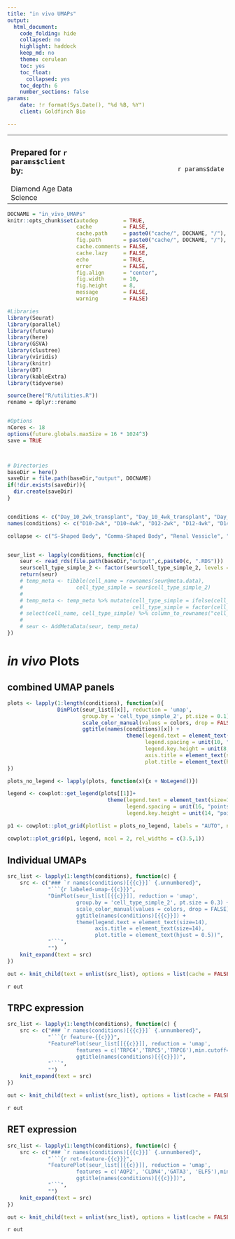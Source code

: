```yaml
---
title: "in vivo UMAPs"
output:
  html_document:
    code_folding: hide
    collapsed: no
    highlight: haddock
    keep_md: no
    theme: cerulean
    toc: yes
    toc_float:
      collapsed: yes
    toc_depth: 6
    number_sections: false
params:
    date: !r format(Sys.Date(), "%d %B, %Y")
    client: Goldfinch Bio

---
```


<!-- Indent the TOC -->
<script>
$(document).ready(function() {
  $items = $('div#TOC li');
  $items.each(function(idx) {
    num_ul = $(this).parentsUntil('#TOC').length;
    $(this).css({'text-indent': num_ul * 10, 'padding-left': 0});
  });

});
</script>

<table width=100%>
<tr>
<td>
<h3>Prepared for `r params$client` by:</h3>
Diamond Age Data Science
</td>
<td width=150></td>
<td width=150 align=right>`r params$date`</td>
</tr>
</table>




```r
DOCNAME = "in_vivo_UMAPs"
knitr::opts_chunk$set(autodep        = TRUE,
                      cache          = FALSE,
                      cache.path     = paste0("cache/", DOCNAME, "/"),
                      fig.path       = paste0("cache/", DOCNAME, "/"),
                      cache.comments = FALSE,
                      cache.lazy     = FALSE,
                      echo           = TRUE,
                      error          = FALSE,
                      fig.align      = "center",
                      fig.width      = 10,
                      fig.height     = 8,
                      message        = FALSE,
                      warning        = FALSE)

#Libraries
library(Seurat)
library(parallel)
library(future)
library(here)
library(GSVA)
library(clustree)
library(viridis)
library(knitr)
library(DT)
library(kableExtra)
library(tidyverse)

source(here("R/utilities.R"))
rename = dplyr::rename


#Options
nCores <- 18
options(future.globals.maxSize = 16 * 1024^3)
save = TRUE



# Directories
baseDir = here()
saveDir = file.path(baseDir,"output", DOCNAME)
if(!dir.exists(saveDir)){
  dir.create(saveDir)
}



```





```r
conditions <- c("Day_10_2wk_transplant", "Day_10_4wk_transplant", "Day_12_2wk_transplant", "Day_12_4wk_transplant", "Day_14_2wk_transplant", "Day_14_4wk_transplant")
names(conditions) <- c("D10-2wk", "D10-4wk", "D12-2wk", "D12-4wk", "D14-2wk", "D14-4wk")

collapse <- c("S-Shaped Body", "Comma-Shaped Body", "Renal Vessicle", "Cap Mesenchyme")


seur_list <- lapply(conditions, function(c){
    seur <- read_rds(file.path(baseDir,"output",c,paste0(c, ".RDS")))
    seur$cell_type_simple_2 <- factor(seur$cell_type_simple_2, levels = cell_levels_collapse)
    return(seur)
    # temp_meta <- tibble(cell_name = rownames(seur@meta.data),
    #                 cell_type_simple = seur$cell_type_simple_2)
    # 
    # temp_meta <- temp_meta %>% mutate(cell_type_simple = ifelse(cell_type_manual %in% collapse, "Nephron Progenitor", cell_type_manual),
    #                                   cell_type_simple = factor(cell_type_simple, levels = cell_levels_collapse)) %>% 
    # select(cell_name, cell_type_simple) %>% column_to_rownames("cell_name")
    # 
    # seur <- AddMetaData(seur, temp_meta)
})


```

# ***in vivo*** Plots


## combined UMAP panels

```r

plots <- lapply(1:length(conditions), function(x){
                DimPlot(seur_list[[x]], reduction = 'umap',
                        group.by = 'cell_type_simple_2', pt.size = 0.1) + 
                        scale_color_manual(values = colors, drop = FALSE) +
                        ggtitle(names(conditions)[x]) +
                                      theme(legend.text = element_text(size=8),
                                            legend.spacing = unit(10, "points"),
                                            legend.key.height = unit(8, "points"),
                                            axis.title = element_text(size=14),
                                            plot.title = element_text(hjust = 0.5, size = 14))
})

plots_no_legend <- lapply(plots, function(x){x + NoLegend()})


```


```r
legend <- cowplot::get_legend(plots[[1]]+
                                theme(legend.text = element_text(size=14),
                                      legend.spacing = unit(16, "points"),
                                      legend.key.height = unit(14, "points")))

```


```r
p1 <- cowplot::plot_grid(plotlist = plots_no_legend, labels = "AUTO", ncol = 2)

cowplot::plot_grid(p1, legend, ncol = 2, rel_widths = c(3.5,1))


```



## Individual UMAPs {.tabset}



```r

src_list <- lapply(1:length(conditions), function(c) {
    src <- c("### `r names(conditions)[{{c}}]` {.unnumbered}",
             "```{r labeled-umap-{{c}}}",
             "DimPlot(seur_list[[{{c}}]], reduction = 'umap',
                      group.by = 'cell_type_simple_2', pt.size = 0.3) +
                      scale_color_manual(values = colors, drop = FALSE) +
                      ggtitle(names(conditions)[{{c}}]) +
                      theme(legend.text = element_text(size=14),
                            axis.title = element_text(size=14),
                            plot.title = element_text(hjust = 0.5))",  
             "```",
             "")
    knit_expand(text = src)
})

out <- knit_child(text = unlist(src_list), options = list(cache = FALSE))
```

`r out`



## TRPC expression  {.tabset}



```r

src_list <- lapply(1:length(conditions), function(c) {
    src <- c("### `r names(conditions)[{{c}}]` {.unnumbered}",
             "```{r feature-{{c}}}",
             "FeaturePlot(seur_list[[{{c}}]], reduction = 'umap',
                      features = c('TRPC4','TRPC5','TRPC6'),min.cutoff='q9') +
                      ggtitle(names(conditions)[{{c}}])",  
             "```",
             "")
    knit_expand(text = src)
})

out <- knit_child(text = unlist(src_list), options = list(cache = FALSE))
```

`r out`


## RET expression  {.tabset}



```r

src_list <- lapply(1:length(conditions), function(c) {
    src <- c("### `r names(conditions)[{{c}}]` {.unnumbered}",
             "```{r ret-feature-{{c}}}",
             "FeaturePlot(seur_list[[{{c}}]], reduction = 'umap',
                      features = c('AQP2', 'CLDN4','GATA3', 'ELF5'),min.cutoff='q9') +
                      ggtitle(names(conditions)[{{c}}])",  
             "```",
             "")
    knit_expand(text = src)
})

out <- knit_child(text = unlist(src_list), options = list(cache = FALSE))
```

`r out`


```r

```





